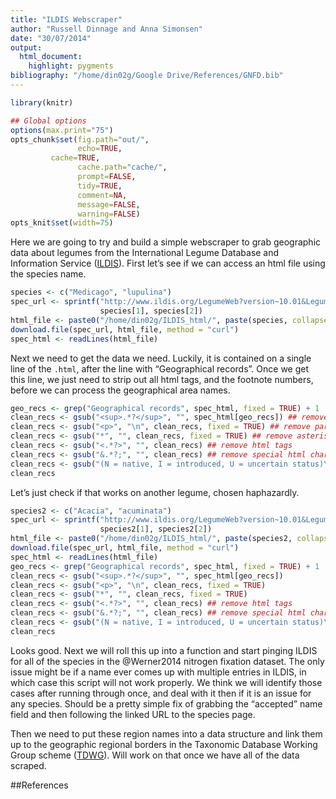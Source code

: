 ```yaml
---
title: "ILDIS Webscraper"
author: "Russell Dinnage and Anna Simonsen"
date: "30/07/2014"
output: 
  html_document:
    highlight: pygments
bibliography: "/home/din02g/Google Drive/References/GNFD.bib"
---
```


```r
library(knitr)

## Global options
options(max.print="75")
opts_chunk$set(fig.path="out/",
               echo=TRUE,
         cache=TRUE,
               cache.path="cache/",
               prompt=FALSE,
               tidy=TRUE,
               comment=NA,
               message=FALSE,
               warning=FALSE)
opts_knit$set(width=75)
```

Here we are going to try and build a simple webscraper to grab geographic data about legumes from the International Legume Database and Information Service ([ILDIS](http://www.ildis.org)). First let's see if we can access an html file using the species name.

```r
species <- c("Medicago", "lupulina")
spec_url <- sprintf("http://www.ildis.org/LegumeWeb?version~10.01&LegumeWeb&genus~%s&species~%s",
                    species[1], species[2])
html_file <- paste0("/home/din02g/ILDIS_html/", paste(species, collapse = "_"), ".html")
download.file(spec_url, html_file, method = "curl")
spec_html <- readLines(html_file)
```

Next we need to get the data we need. Luckily, it is contained on a single line of the `.html`, after the line with "Geographical records". Once we get this line, we just need to strip out all html tags, and the footnote numbers, before we can process the geographical area names.

```r
geo_recs <- grep("Geographical records", spec_html, fixed = TRUE) + 1
clean_recs <- gsub("<sup>.*?</sup>", "", spec_html[geo_recs]) ## remove footnotes
clean_recs <- gsub("<p>", "\n", clean_recs, fixed = TRUE) ## remove paragraph breaks
clean_recs <- gsub("*", "", clean_recs, fixed = TRUE) ## remove asterisks
clean_recs <- gsub("<.*?>", "", clean_recs) ## remove html tags
clean_recs <- gsub("&.*?;", "", clean_recs) ## remove special html characters
clean_recs <- gsub("(N = native, I = introduced, U = uncertain status)\n", "", clean_recs, fixed= TRUE)
clean_recs
```

Let's just check if that works on another legume, chosen haphazardly.

```r
species2 <- c("Acacia", "acuminata")
spec_url <- sprintf("http://www.ildis.org/LegumeWeb?version~10.01&LegumeWeb&genus~%s&species~%s",
                    species2[1], species2[2])
html_file <- paste0("/home/din02g/ILDIS_html/", paste(species2, collapse = "_"), ".html")
download.file(spec_url, html_file, method = "curl")
spec_html <- readLines(html_file)
geo_recs <- grep("Geographical records", spec_html, fixed = TRUE) + 1
clean_recs <- gsub("<sup>.*?</sup>", "", spec_html[geo_recs])
clean_recs <- gsub("<p>", "\n", clean_recs, fixed = TRUE)
clean_recs <- gsub("*", "", clean_recs, fixed = TRUE)
clean_recs <- gsub("<.*?>", "", clean_recs) ## remove html tags
clean_recs <- gsub("&.*?;", "", clean_recs) ## remove special html characters
clean_recs <- gsub("(N = native, I = introduced, U = uncertain status)\n", "", clean_recs, fixed= TRUE)
clean_recs
```

Looks good. Next we will roll this up into a function and start pinging ILDIS for all of the species in the @Werner2014 nitrogen fixation dataset. The only issue might be if a name ever comes up with multiple entries in ILDIS, in which case this script will not work properly. We think we will identify those cases after running through once, and deal with it then if it is an issue for any species. Should be a pretty simple fix of grabbing the "accepted" name field and then following the linked URL to the species page.

Then we need to put these region names into a data structure and link them up to the geographic regional borders in the Taxonomic Database Working Group scheme ([TDWG](http://www.kew.org/science-research-data/kew-in-depth/gis/resources-and-publications/data/tdwg/index.htm)). Will work on that once we have all of the data scraped.

##References
